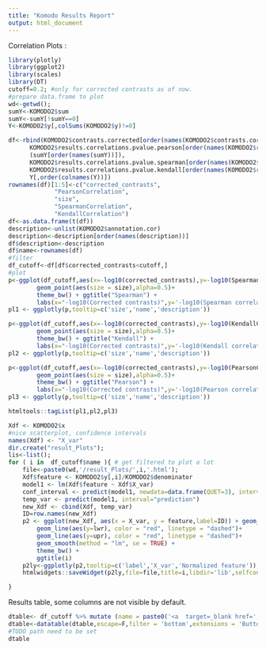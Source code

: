 ```yaml
---
title: "Komodo Results Report"
output: html_document
---
```



Correlation Plots :

```r
library(plotly)
library(ggplot2)
library(scales)
library(DT)
cutoff=0.2; #only for corrected contrasts as of now. 
#prepare data.frame to plot
wd<-getwd();
sumY<-KOMODO2$sum
sumY<-sumY[!sumY==0]
Y<-KOMODO2$y[,colSums(KOMODO2$y)!=0]

df<-rbind(KOMODO2$contrasts.corrected[order(names(KOMODO2$contrasts.corrected))],
	  KOMODO2$results.correlations.pvalue.pearson[order(names(KOMODO2$results.correlations.pvalue.pearson))],
	  (sumY[order(names(sumY))]),
	  KOMODO2$results.correlations.pvalue.spearman[order(names(KOMODO2$results.correlations.pvalue.spearman))],
	  KOMODO2$results.correlations.pvalue.kendall[order(names(KOMODO2$results.correlations.pvalue.kendall))],
	  Y[,order(colnames(Y))])
rownames(df)[1:5]<-c("corrected_contrasts",
		     "PearsonCorrelation",
		     "size",
		     "SpearmanCorrelation",
		     "KendallCorrelation")
df<-as.data.frame(t(df))
description<-unlist(KOMODO2$annotation.cor)
description<-description[order(names(description))]
df$description<-description
df$name<-rownames(df)
#filter
df_cutoff<-df[df$corrected_contrasts<cutoff,]
#plot
p<-ggplot(df_cutoff,aes(x=-log10(corrected_contrasts),y=-log10(SpearmanCorrelation),label=name,description=description))+
        geom_point(aes(size = size),alpha=0.5)+
        theme_bw() + ggtitle("Spearman") +
        labs(x="-log10(Corrected contrasts)",y='-log10(Spearman correlation q-value)')
pl1 <- ggplotly(p,tooltip=c('size','name','description'))

p<-ggplot(df_cutoff,aes(x=-log10(corrected_contrasts),y=-log10(KendallCorrelation),label=name,description=description))+
        geom_point(aes(size = size),alpha=0.5)+
        theme_bw() + ggtitle("Kendall") +
        labs(x="-log10(Corrected contrasts)",y='-log10(Kendall correlation q-value)')
pl2 <- ggplotly(p,tooltip=c('size','name','description'))

p<-ggplot(df_cutoff,aes(x=-log10(corrected_contrasts),y=-log10(PearsonCorrelation),label=name,description=description))+
        geom_point(aes(size = size),alpha=0.5)+
        theme_bw() + ggtitle("Pearson") +
        labs(x="-log10(Corrected contrasts)",y='-log10(Pearson correlation q-value)')
pl3 <- ggplotly(p,tooltip=c('size','name','description'))

htmltools::tagList(pl1,pl2,pl3)
```

```r
Xdf <- KOMODO2$x
#nice scatterplot, confidence intervals
names(Xdf) <- "X_var"
dir.create("result_Plots");
lis<-list();
for ( i in  df_cutoff$name ){ # get filtered to plot a lot
	file<-paste0(wd,'/result_Plots/',i,'.html');
	Xdf$feature <- KOMODO2$y[,i]/KOMODO2$denominator
	model1 <- lm(Xdf$feature ~ Xdf$X_var)
	conf_interval <- predict(model1, newdata=data.frame(QUET=3), interval="confidence", level = 0.95)
	temp_var <- predict(model1, interval="prediction")
	new_Xdf <- cbind(Xdf, temp_var)
	ID=row.names(new_Xdf)
	p2 <- ggplot(new_Xdf, aes(x = X_var, y = feature,label=ID)) + geom_point()+
		geom_line(aes(y=lwr), color = "red", linetype = "dashed")+
		geom_line(aes(y=upr), color = "red", linetype = "dashed")+
		geom_smooth(method = "lm", se = TRUE) +
		theme_bw() +
		ggtitle(i)	
	p2ly<-ggplotly(p2,tooltip=c('label','X_var','Normalized feature'));
	htmlwidgets::saveWidget(p2ly,file=file,title=i,libdir='lib',selfcontained=F)

}
```

Results table, some columns are not visible by default. 
```r
dtable<- df_cutoff %>% mutate (name = paste0('<a  target=_blank href=', wd,'/result_Plots/',name,'.html>', name,'</a>' )  ) #build link to plots
dtable<-datatable(dtable,escape=F,filter = 'bottom',extensions = 'Buttons', options = list(dom = 'Bfrtip', buttons = c('colvis','csv'),columnDefs = list(list(visible=FALSE, targets=4:(length(df_cutoff)-2) )))) # prepare table
#TODO path need to be set
dtable
```
